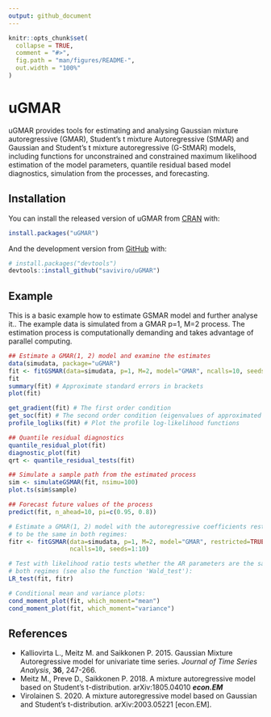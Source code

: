 ```yaml
---
output: github_document
---
```


<!-- README.md is generated from README.Rmd. Please edit that file -->

```r
knitr::opts_chunk$set(
  collapse = TRUE,
  comment = "#>",
  fig.path = "man/figures/README-",
  out.width = "100%"
)
```
# uGMAR

<!-- badges: start -->
<!-- badges: end -->

uGMAR provides tools for estimating and analysing Gaussian mixture autoregressive (GMAR), Student's t mixture Autoregressive (StMAR) and Gaussian and Student's t mixture autoregressive (G-StMAR) models, including functions for unconstrained and constrained maximum likelihood estimation of the model parameters, quantile residual based model diagnostics, simulation from the processes, and forecasting.

Installation
------------

You can install the released version of uGMAR from [CRAN](https://CRAN.R-project.org) with:

``` r
install.packages("uGMAR")
```

And the development version from [GitHub](https://github.com/) with:

``` r
# install.packages("devtools")
devtools::install_github("saviviro/uGMAR")
```

Example
-------

This is a basic example how to estimate GSMAR model and further analyse it.. The example data is simulated from a GMAR p=1, M=2 process. The estimation process is computationally demanding and takes advantage of parallel computing.

``` r
## Estimate a GMAR(1, 2) model and examine the estimates
data(simudata, package="uGMAR")
fit <- fitGSMAR(data=simudata, p=1, M=2, model="GMAR", ncalls=10, seeds=1:10)
fit
summary(fit) # Approximate standard errors in brackets
plot(fit)

get_gradient(fit) # The first order condition
get_soc(fit) # The second order condition (eigenvalues of approximated Hessian)
profile_logliks(fit) # Plot the profile log-likelihood functions

## Quantile residual diagnostics
quantile_residual_plot(fit)
diagnostic_plot(fit)
qrt <- quantile_residual_tests(fit)

## Simulate a sample path from the estimated process
sim <- simulateGSMAR(fit, nsimu=100)
plot.ts(sim$sample)

## Forecast future values of the process
predict(fit, n_ahead=10, pi=c(0.95, 0.8))

# Estimate a GMAR(1, 2) model with the autoregressive coefficients restricted
# to be the same in both regimes:
fitr <- fitGSMAR(data=simudata, p=1, M=2, model="GMAR", restricted=TRUE,
                 ncalls=10, seeds=1:10)

# Test with likelihood ratio tests whether the AR parameters are the same in
# both regimes (see also the function 'Wald_test'):
LR_test(fit, fitr)

# Conditional mean and variance plots:
cond_moment_plot(fit, which_moment="mean")
cond_moment_plot(fit, which_moment="variance")

```

References
----------

-   Kalliovirta L., Meitz M. and Saikkonen P. 2015. Gaussian Mixture Autoregressive model for univariate time series. *Journal of Time Series Analysis*, **36**, 247-266.
-   Meitz M., Preve D., Saikkonen P. 2018. A mixture autoregressive model based on Student's t-distribution. arXiv:1805.04010 **
    *e**c**o**n*.*E**M*
    **
-   Virolainen S. 2020. A mixture autoregressive model based on Gaussian and Student's t-distribution.	arXiv:2003.05221 [econ.EM].
